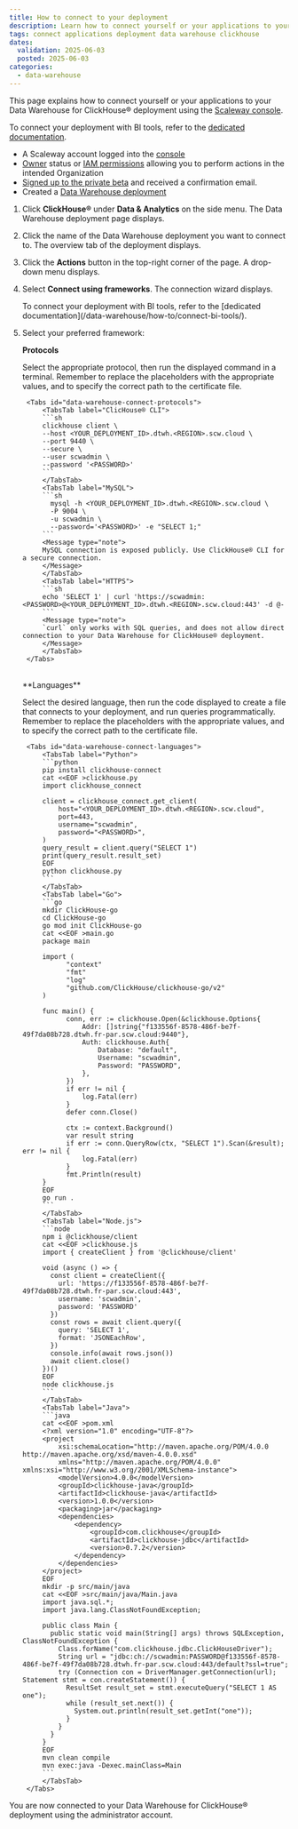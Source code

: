 ```yaml
---
title: How to connect to your deployment
description: Learn how to connect yourself or your applications to your Scaleway Data Warehouse for ClickHouse® deployment.
tags: connect applications deployment data warehouse clickhouse
dates:
  validation: 2025-06-03
  posted: 2025-06-03
categories:
  - data-warehouse
---
```



This page explains how to connect yourself or your applications to your Data Warehouse for ClickHouse® deployment using the [Scaleway console](https://console.scaleway.com).

To connect your deployment with BI tools, refer to the [dedicated documentation](/data-warehouse/how-to/connect-bi-tools/).

<Requirements />

- A Scaleway account logged into the [console](https://console.scaleway.com)
- [Owner](/iam/concepts/#owner) status or [IAM permissions](/iam/concepts/#permission) allowing you to perform actions in the intended Organization
- [Signed up to the private beta](https://www.scaleway.com/fr/betas/) and received a confirmation email.
- Created a [Data Warehouse deployment](/data-warehouse/how-to/create-deployment/)

1. Click **ClickHouse®** under **Data & Analytics** on the side menu. The Data Warehouse deployment page displays.

2. Click the name of the Data Warehouse deployment you want to connect to. The overview tab of the deployment displays.

3. Click the **Actions** button in the top-right corner of the page. A drop-down menu displays.

4. Select **Connect using frameworks**. The connection wizard displays. 

    <Message type="note">
    To connect your deployment with BI tools, refer to the [dedicated documentation](/data-warehouse/how-to/connect-bi-tools/).
    </Message>

5. Select your preferred framework:

    **Protocols**

    Select the appropriate protocol, then run the displayed command in a terminal. Remember to replace the placeholders with the appropriate values, and to specify the correct path to the certificate file.

        <Tabs id="data-warehouse-connect-protocols">
            <TabsTab label="ClicHouse® CLI">
            ```sh
            clickhouse client \
            --host <YOUR_DEPLOYMENT_ID>.dtwh.<REGION>.scw.cloud \
            --port 9440 \
            --secure \
            --user scwadmin \
            --password '<PASSWORD>'
            ```
            </TabsTab>
            <TabsTab label="MySQL">
            ```sh
              mysql -h <YOUR_DEPLOYMENT_ID>.dtwh.<REGION>.scw.cloud \
              -P 9004 \
              -u scwadmin \
              --password='<PASSWORD>' -e "SELECT 1;"
            ```
            <Message type="note">
            MySQL connection is exposed publicly. Use ClickHouse® CLI for a secure connection.
            </Message>
            </TabsTab>
            <TabsTab label="HTTPS">
            ```sh
            echo 'SELECT 1' | curl 'https://scwadmin:<PASSWORD>@<YOUR_DEPLOYMENT_ID>.dtwh.<REGION>.scw.cloud:443' -d @-
            ```
            <Message type="note">
            `curl` only works with SQL queries, and does not allow direct connection to your Data Warehouse for ClickHouse® deployment.
            </Message>
            </TabsTab>
        </Tabs>
      <br/>
      **Languages**

      Select the desired language, then run the code displayed to create a file that connects to your deployment, and run queries programmatically. Remember to replace the placeholders with the appropriate values, and to specify the correct path to the certificate file.

        <Tabs id="data-warehouse-connect-languages">
            <TabsTab label="Python">
            ```python
            pip install clickhouse-connect
            cat <<EOF >clickhouse.py
            import clickhouse_connect

            client = clickhouse_connect.get_client(
                host="<YOUR_DEPLOYMENT_ID>.dtwh.<REGION>.scw.cloud",
                port=443,
                username="scwadmin",
                password="<PASSWORD>",
            )
            query_result = client.query("SELECT 1")
            print(query_result.result_set)
            EOF
            python clickhouse.py
            ```
            </TabsTab>
            <TabsTab label="Go">
            ```go
            mkdir ClickHouse-go
            cd ClickHouse-go
            go mod init ClickHouse-go
            cat <<EOF >main.go
            package main

            import (
                  "context"
                  "fmt"
                  "log"
                  "github.com/ClickHouse/clickhouse-go/v2"
            )

            func main() {
                  conn, err := clickhouse.Open(&clickhouse.Options{
                      Addr: []string{"f133556f-8578-486f-be7f-49f7da08b728.dtwh.fr-par.scw.cloud:9440"},
                      Auth: clickhouse.Auth{
                          Database: "default",
                          Username: "scwadmin",
                          Password: "PASSWORD",
                      },
                  })
                  if err != nil {
                      log.Fatal(err)
                  }
                  defer conn.Close()

                  ctx := context.Background()
                  var result string
                  if err := conn.QueryRow(ctx, "SELECT 1").Scan(&result); err != nil {
                      log.Fatal(err)
                  }
                  fmt.Println(result)
            }
            EOF
            go run .
            ```
            </TabsTab>
            <TabsTab label="Node.js">
            ```node
            npm i @clickhouse/client
            cat <<EOF >clickhouse.js
            import { createClient } from '@clickhouse/client'

            void (async () => {
              const client = createClient({
                url: 'https://f133556f-8578-486f-be7f-49f7da08b728.dtwh.fr-par.scw.cloud:443',
                username: 'scwadmin',
                password: 'PASSWORD'
              })
              const rows = await client.query({
                query: 'SELECT 1',
                format: 'JSONEachRow',
              })
              console.info(await rows.json())
              await client.close()
            })()
            EOF
            node clickhouse.js
            ```
            </TabsTab>
            <TabsTab label="Java">
            ```java
            cat <<EOF >pom.xml
            <?xml version="1.0" encoding="UTF-8"?>
            <project
                xsi:schemaLocation="http://maven.apache.org/POM/4.0.0 http://maven.apache.org/xsd/maven-4.0.0.xsd"
                xmlns="http://maven.apache.org/POM/4.0.0" xmlns:xsi="http://www.w3.org/2001/XMLSchema-instance">
                <modelVersion>4.0.0</modelVersion>
                <groupId>clickhouse-java</groupId>
                <artifactId>clickhouse-java</artifactId>
                <version>1.0.0</version>
                <packaging>jar</packaging>
                <dependencies>
                    <dependency>
                        <groupId>com.clickhouse</groupId>
                        <artifactId>clickhouse-jdbc</artifactId>
                        <version>0.7.2</version>
                    </dependency>
                </dependencies>
            </project>
            EOF
            mkdir -p src/main/java
            cat <<EOF >src/main/java/Main.java
            import java.sql.*;
            import java.lang.ClassNotFoundException;

            public class Main {
              public static void main(String[] args) throws SQLException, ClassNotFoundException {
                Class.forName("com.clickhouse.jdbc.ClickHouseDriver");
                String url = "jdbc:ch://scwadmin:PASSWORD@f133556f-8578-486f-be7f-49f7da08b728.dtwh.fr-par.scw.cloud:443/default?ssl=true";
                try (Connection con = DriverManager.getConnection(url); Statement stmt = con.createStatement()) {
                  ResultSet result_set = stmt.executeQuery("SELECT 1 AS one");
                  while (result_set.next()) {
                    System.out.println(result_set.getInt("one"));
                  }
                }
              }
            }
            EOF
            mvn clean compile
            mvn exec:java -Dexec.mainClass=Main
            ```
            </TabsTab>
        </Tabs>

You are now connected to your Data Warehouse for ClickHouse® deployment using the administrator account.
